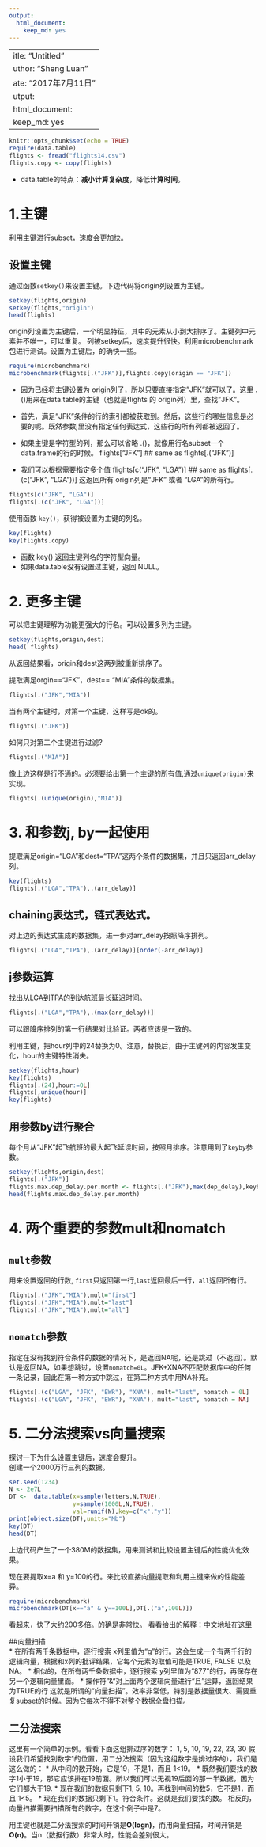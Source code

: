 ```yaml
---
output: 
  html_document: 
    keep_md: yes
---
```

 ---
title: "Untitled"
author: "Sheng Luan"
date: "2017年7月11日"
output: 
  html_document: 
    keep_md: yes
---

```r
knitr::opts_chunk$set(echo = TRUE)
require(data.table)
flights <- fread("flights14.csv")
flights.copy <- copy(flights)
```
* data.table的特点：**减小计算复杂度**，降低**计算时间**。  

# 1.主键

利用主键进行subset，速度会更加快。  

## 设置主键

通过函数`setkey()`来设置主键。下边代码将origin列设置为主键。
```r
setkey(flights,origin)
setkey(flights,"origin")
head(flights)
```
origin列设置为主键后，一个明显特征，其中的元素从小到大排序了。主键列中元素并不唯一，可以重复。
列被setkey后，速度提升很快。利用microbenchmark包进行测试。设置为主键后，的确快一些。
```r
require(microbenchmark)
microbenchmark(flights[.("JFK")],flights.copy[origin == "JFK"])
```

* 因为已经将主键设置为 origin列了，所以只要直接指定"JFK"就可以了。这里 .()用来在data.table的主键（也就是flights 的 origin列）里，查找"JFK"。
* 首先，满足"JFK"条件的行的索引都被获取到。然后，这些行的哪些信息是必要的呢。既然参数j里没有指定任何表达式，这些行的所有列都被返回了。
* 如果主键是字符型的列，那么可以省略 .()，就像用行名subset一个data.frame的行的时候。
flights["JFK"]              ## same as flights[.("JFK")]

* 我们可以根据需要指定多个值
flights[c("JFK", "LGA")]    ## same as flights[.(c("JFK", "LGA"))]
这返回所有 origin列是“JFK” 或者 “LGA”的所有行。
```r
flights[c("JFK", "LGA")]
flights[.(c("JFK", "LGA"))]
```
使用函数 `key()`，获得被设置为主键的列名。
```r
key(flights)
key(flights.copy)
```

* 函数 key() 返回主键列名的字符型向量。
* 如果data.table没有设置过主键，返回 NULL。

# 2. 更多主键
可以把主键理解为功能更强大的行名。可以设置多列为主键。
 
```r
setkey(flights,origin,dest)
head( flights)
```
从返回结果看，origin和dest这两列被重新排序了。

提取满足orgin=="JFK"，dest== "MIA"条件的数据集。
```r
flights[.("JFK","MIA")]
```
当有两个主键时，对第一个主键，这样写是ok的。
```r
flights[.("JFK")]
```
如何只对第二个主键进行过滤?
```r
flights[.("MIA")]
```
像上边这样是行不通的。必须要给出第一个主键的所有值,通过`unique(origin)`来实现。
```r
flights[.(unique(origin),"MIA")]
```

# 3. 和参数j, by一起使用
提取满足origin="LGA"和dest="TPA"这两个条件的数据集，并且只返回arr_delay列。
```r
key(flights)
flights[.("LGA","TPA"),.(arr_delay)]
```
## chaining表达式，链式表达式。

对上边的表达式生成的数据集，进一步对arr_delay按照降序排列。
```r
flights[.("LGA","TPA"),.(arr_delay)][order(-arr_delay)]
```
## j参数运算

找出从LGA到TPA的到达航班最长延迟时间。
```r
flights[.("LGA","TPA"),.(max(arr_delay))]
```
可以跟降序排列的第一行结果对比验证。两者应该是一致的。

利用主键，把hour列中的24替换为0。注意，替换后，由于主键列的内容发生变化，hour的主键特性消失。
```r
setkey(flights,hour)
key(flights)
flights[.(24),hour:=0L]
flights[,unique(hour)]
key(flights)
```
## 用参数by进行聚合

每个月从“JFK”起飞航班的最大起飞延误时间，按照月排序。注意用到了`keyby`参数。
```r
setkey(flights,origin,dest)
flights[.("JFK")]
flights.max.dep_delay.per.month <- flights[.("JFK"),max(dep_delay),keyby=month]
head(flights.max.dep_delay.per.month)
```

# 4. 两个重要的参数mult和nomatch
## `mult`参数

用来设置返回的行数, `first`只返回第一行,`last`返回最后一行，`all`返回所有行。
```r
flights[.("JFK","MIA"),mult="first"]
flights[.("JFK","MIA"),mult="last"]
flights[.("JFK","MIA"),mult="all"]
```
## `nomatch`参数

指定在没有找到符合条件的数据的情况下，是返回NA呢，还是跳过（不返回）。默认是返回NA，如果想跳过，设置`nomatch=0L`。JFK+XNA不匹配数据库中的任何一条记录，因此在第一种方式中跳过，在第二种方式中用NA补充。
```r
flights[.(c("LGA", "JFK", "EWR"), "XNA"), mult="last", nomatch = 0L]
flights[.(c("LGA", "JFK", "EWR"), "XNA"), mult="last", nomatch = NA]
```
# 5. 二分法搜索vs向量搜索
探讨一下为什么设置主键后，速度会提升。  
创建一个2000万行三列的数据。
```r
set.seed(1234)
N <- 2e7L
DT <-  data.table(x=sample(letters,N,TRUE),
                  y=sample(1000L,N,TRUE),
                  val=runif(N),key=c("x","y"))
print(object.size(DT),units="Mb")
key(DT)
head(DT)
```
上边代码产生了一个380M的数据集，用来测试和比较设置主键后的性能优化效果。

现在要提取x=a 和 y=100的行。来比较直接向量提取和利用主键来做的性能差异。
```r
require(microbenchmark)
microbenchmark(DT[x=="a" & y==100L],DT[.("a",100L)])
```
看起来，快了大约200多倍。的确是非常快。
看看给出的解释：中文地址在[这里](https://youngspring1.github.io/post/2016/2016-03-22-datatable3/)

##向量扫描  
* 在所有两千条数据中，逐行搜索 x列里值为“g”的行。这会生成一个有两千行的逻辑向量，根据和x列的批评结果，它每个元素的取值可能是TRUE, FALSE 以及 NA。
* 相似的，在所有两千条数据中，逐行搜索 y列里值为“877”的行，再保存在另一个逻辑向量里面。
* 操作符"&"对上面两个逻辑向量进行“且”运算，返回结果为TRUE的行
这就是所谓的“向量扫描”。效率非常低，特别是数据量很大、需要重复subset的时候。因为它每次不得不对整个数据全盘扫描。

## 二分法搜索  
这里有一个简单的示例。看看下面这组排过序的数字：
1, 5, 10, 19, 22, 23, 30
假设我们希望找到数字1的位置，用二分法搜索（因为这组数字是排过序的），我们是这么做的：
* 从中间的数开始，它是19，不是1，而且 1<19。
* 既然我们要找的数字1小于19，那它应该排在19前面。所以我们可以无视19后面的那一半数据，因为它们都大于19.
* 现在我们的数据只剩下1, 5, 10。再找到中间的数5，它不是1，而且 1<5。
* 现在我们的数据只剩下1。符合条件。这就是我们要找的数。
相反的，向量扫描需要扫描所有的数字，在这个例子中是7。

用主键也就是二分法搜索的时间开销是**O(logn)**，而用向量扫描，时间开销是**O(n)**。当n（数据行数）非常大时，性能会差别很大。


